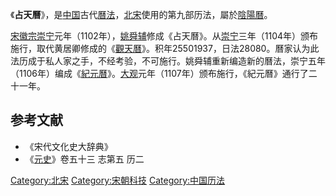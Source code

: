 《'''占天曆'''》，是[[中国|中国]]古代[[曆法|曆法]]，[[北宋|北宋]]使用的第九部历法，屬於[[陰陽曆|陰陽曆]]。

[[宋徽宗|宋徽宗]][[崇宁|崇宁]]元年（1102年），[[姚舜辅|姚舜辅]]修成《占天曆》。从[[崇宁|崇宁]]三年（1104年）颁布施行，取代黄居卿修成的《[[觀天曆|觀天曆]]》。积年25501937，日法28080。曆家认为此法历成于私人家之手，不经考验，不可施行。姚舜辅重新编造新的曆法，崇宁五年（1106年）编成《[[紀元曆|紀元曆]]》。[[大观|大观]]元年（1107年）颁布施行，《紀元曆》通行了二十一年。
{{歷代中國曆法}}
==参考文献==
* 《宋代文化史大辞典》
*《[[元史|元史]]》卷五十三 志第五 历二
[[Category:北宋|Category:北宋]]
[[Category:宋朝科技|Category:宋朝科技]]
[[Category:中国历法|Category:中国历法]]